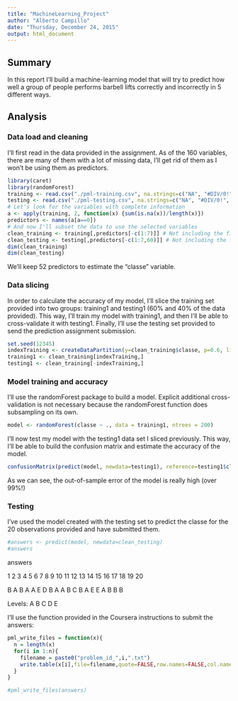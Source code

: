 ```yaml
---
title: "MachineLearning_Project"
author: "Alberto Campillo"
date: "Thursday, December 24, 2015"
output: html_document
---
```


## Summary

In this report I'll build a machine-learning model that will try to predict how well a group of people performs barbell lifts correctly and incorrectly in 5 different ways.

## Analysis
### Data load and cleaning

I'll first read in the data provided in the assignment. As of the 160 variables, there are many of them with a lot of missing data, I'll get rid of them as I won't be using them as predictors.


```r
library(caret)
library(randomForest)
training <- read.csv("./pml-training.csv", na.strings=c("NA", "#DIV/0!", ""))
testing <- read.csv("./pml-testing.csv", na.strings=c("NA", "#DIV/0!", ""))
# Let's look for the variables with complete information
a <- apply(training, 2, function(x) {sum(is.na(x))/length(x)})
predictors <- names(a[a==0])
# And now I'll subset the data to use the selected variables  
clean_training <- training[,predictors[-c(1:7)]] # Not including the first 7 variables, which are not related to the sensor
clean_testing <- testing[,predictors[-c(1:7,60)]] # Not including the first 7 variables, and the "classe" variable, which is the outcome
dim(clean_training)
dim(clean_testing)
```

We'll keep 52 predictors to estimate the "classe" variable.

### Data slicing

In order to calculate the accuracy of my model, I'll slice the training set provided into two groups: training1 and testing1 (60% and 40% of the data provided). This way, I'll train my model with training1, and then I'll be able to cross-validate it with testing1. Finally, I'll use the testing set provided to send the prediction assignment submission. 


```r
set.seed(12345)
indexTraining <- createDataPartition(y=clean_training$classe, p=0.6, list=FALSE)
training1 <- clean_training[indexTraining,]
testing1 <- clean_training[-indexTraining,]
```

### Model training and accuracy

I'll use the randomForest package to build a model. Explicit additional cross-validation is not necessary because the randomForest function does subsampling on its own.

```r
model <- randomForest(classe ~ ., data = training1, ntrees = 200)
```

I'll now test my model with the testing1 data set I sliced previously. This way, I'll be able to build the confusion matrix and estimate the accuracy of the model.

```r
confusionMatrix(predict(model, newdata=testing1), reference=testing1$classe)
```

As we can see, the out-of-sample error of the model is really high (over 99%!)

### Testing

I've used the model created with the testing set to predict the classe for the 20 observations provided and have submitted them.

```r
#answers <- predict(model, newdata=clean_testing)
#answers
```

answers

 1  2  3  4  5  6  7  8  9 10 11 12 13 14 15 16 17 18 19 20 
 
 B  A  B  A  A  E  D  B  A  A  B  C  B  A  E  E  A  B  B  B 
 
Levels: A B C D E

I'll use the function provided in the Coursera instructions to submit the answers:

```r
pml_write_files = function(x){
  n = length(x)
  for(i in 1:n){
    filename = paste0("problem_id_",i,".txt")
    write.table(x[i],file=filename,quote=FALSE,row.names=FALSE,col.names=FALSE)
  }
}

#pml_write_files(answers)
```

